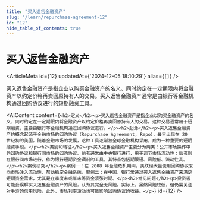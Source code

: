```yaml
---
title: "买入返售金融资产"
slug: "/learn/repurchase-agreement-12"
id: "12"
hide_table_of_contents: true
---
```



# 买入返售金融资产

<ArticleMeta id={12} updatedAt={'2024-12-05 18:10:29'} alias={`[]`} />
<div className='border-solid border-b border-t-0 my-4 border-[var(--ifm-color-gray-300)]' />

买入返售金融资产是指企业以购买金融资产的名义、同时约定在一定期限内将金融资产以约定价格再卖回原持有人的交易。买入返售金融资产通常是由银行等金融机构通过回购协议进行的短期融资工具。

<AIContent content={`<h2>定义</h2><p>买入返售金融资产是指企业以购买金融资产的名义、同时约定在一定期限内将金融资产以约定价格再卖回原持有人的交易。这种交易通常用于短期融资，主要由银行等金融机构通过回购协议进行。</p><h2>起源</h2><p>买入返售金融资产的概念起源于金融市场的回购协议（Repurchase Agreement, Repo），最早出现在 20 世纪初的美国。随着金融市场的发展，这种工具逐渐被全球金融机构采用，成为一种重要的短期融资手段。</p><h2>类别和特征</h2><p>买入返售金融资产主要分为两类：公开市场操作中的回购协议和银行间市场的回购协议。前者通常由中央银行进行，用于调节市场流动性；后者则在银行间市场进行，作为银行短期资金调剂的工具。其特点包括期限短、风险低、流动性高。</p><h2>案例研究</h2><p>案例一：在 2008 年金融危机期间，美联储大量使用回购协议来向市场注入流动性，帮助稳定金融系统。案例二：在中国，银行常通过买入返售金融资产来满足短期资金需求，尤其是在季度末或年末等资金紧张时期。</p><h2>常见问题</h2><p>投资者可能会误解买入返售金融资产的风险，认为其完全无风险。实际上，虽然风险较低，但仍需关注对手方的信用风险。此外，市场利率波动也可能影响回购协议的收益。</p>`} id={12} />
